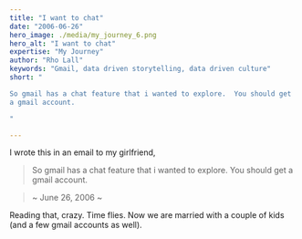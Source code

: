 ```yaml
---
title: "I want to chat"
date: "2006-06-26"
hero_image: ./media/my_journey_6.png
hero_alt: "I want to chat"
expertise: "My Journey"
author: "Rho Lall"
keywords: "Gmail, data driven storytelling, data driven culture"
short: "

So gmail has a chat feature that i wanted to explore.  You should get
a gmail account.

"

---
```


I wrote this in an email to my girlfriend, 


> So gmail has a chat feature that i wanted to explore.  You should get a gmail account.

>~ June 26, 2006 ~

Reading that, crazy. Time flies. Now we are married with a couple of kids (and a few gmail accounts as well).